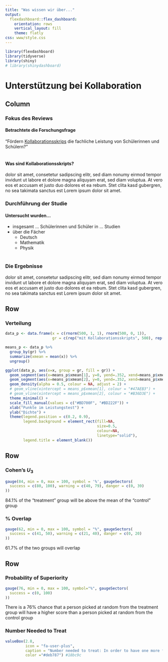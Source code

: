 ```yaml
---
title: "Was wissen wir über..."
output: 
  flexdashboard::flex_dashboard:
    orientation: rows
    vertical_layout: fill
    theme: flatly
css: www/style.css
---
```


```r
library(flexdashboard)
library(tidyverse)
library(shiny)
# library(shinydashboard)
```

# Unterstützung bei Kollaboration

Column {.sidebar data-width=1000}
-----------------------------------------------------------------------



### Fokus des Reviews

#### Betrachtete die Forschungsfrage  
"Fördern [Kollaborationsskrips]() die fachliche Leistung von Schülerinnen und Schülern?"
\
\

#### Was sind Kollaborationsskripts?   
dolor sit amet, consetetur sadipscing elitr, sed diam nonumy eirmod tempor invidunt ut labore et dolore magna aliquyam erat, sed diam voluptua. At vero eos et accusam et justo duo dolores et ea rebum. Stet clita kasd gubergren, no sea takimata sanctus est Lorem ipsum dolor sit amet.

### Durchführung der Studie

#### Untersucht wurden...  

* insgesamt ... Schülerinnen und Schüler in ... Studien
* über die Fächer
  - Deutsch
  - Mathematik
  - Physik
\
\

### Die Ergebnisse
dolor sit amet, consetetur sadipscing elitr, sed diam nonumy eirmod tempor invidunt ut labore et dolore magna aliquyam erat, sed diam voluptua. At vero eos et accusam et justo duo dolores et ea rebum. Stet clita kasd gubergren, no sea takimata sanctus est Lorem ipsum dolor sit amet.



Row {data-height=70 }
-----------------------------------------------------------------------

### Verteilung

```r
data_p <- data.frame(x = c(rnorm(500, 1, 1), rnorm(500, 0, 1)),
                     gr = c(rep("mit Kollaborationsskripts", 500), rep("ohne Kollaborationsskripts", 500)))

means_p <- data_p %>%
  group_by(gr) %>%
  summarize(xmean = mean(x)) %>%
  ungroup()

ggplot(data_p, aes(x=x, group = gr, fill = gr)) + 
  geom_segment(aes(x=means_p$xmean[1], y=0, yend=.352, xend=means_p$xmean[1]), color = "#BD700F", size = 2) +
  geom_segment(aes(x=means_p$xmean[2], y=0, yend=.352, xend=means_p$xmean[2]), color = "#BD222F", size = 2) +
  geom_density(alpha = 0.5, colour = NA, adjust = 2) +
  # geom_vline(xintercept = means_p$xmean[1], colour = "#47AEB3") +
  # geom_vline(xintercept = means_p$xmean[2], colour = "#B36D3E") +
  theme_minimal() +
  scale_fill_manual(values = c("#BD700F", "#BD222F")) +
  xlab("Punkte im Leistungstest") +
  ylab("Dichte") +
  theme(legend.position = c(0.2, 0.9),
        legend.background = element_rect(fill=NA, 
                                         size=0.5, 
                                         colour=NA,
                                         linetype="solid"),
        legend.title = element_blank())
```

Row {data-height=30}
-----------------------------------------------------------------------

### Cohen's $U_3$

```r
gauge(84, min = 0, max = 100, symbol = '%', gaugeSectors(
  success = c(80, 100), warning = c(40, 79), danger = c(0, 39)
))
```
84.1% of the "treatment" group will be above the mean of the "control" group

### % Overlap

```r
gauge(62, min = 0, max = 100, symbol = "%", gaugeSectors(
  success = c(41, 50), warning = c(21, 40), danger = c(0, 20)
))
```
61.7% of the two groups will overlap

Row {data-height=30}
-----------------------------------------------------------------------

### Probability of Superiority

```r
gauge(76, min = 0, max = 100, symbol="%", gaugeSectors(
  success = c(0, 100)
))
```
There is a 76% chance that a person picked at random from the treatment group will have a higher score than a person picked at random from the control group

### Number Needed to Treat
```r
valueBox(2.8, 
         icon = "fa-user-plus", 
         caption = "Number needed to treat: In order to have one more favorable outcome in the treatment group compared to the control group, we need to treat 2.8 people on average",
         color ="#deb787") #18bc9c 
```
